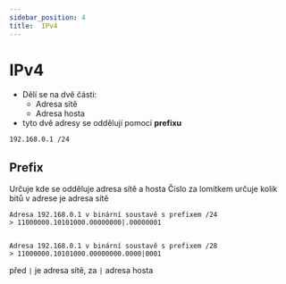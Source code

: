 ```yaml
---
sidebar_position: 4
title:  IPv4
---
```

# IPv4

* Dělí se na dvě části: 
    - Adresa sítě
    - Adresa hosta
* tyto dvě adresy se oddělují pomocí **prefixu**

```bash title="Příklad IP adresy"
192.168.0.1 /24
```

## Prefix
Určuje kde se odděluje adresa sítě a hosta
Číslo za lomítkem určuje kolik bitů v adrese je adresa sítě

```
Adresa 192.168.0.1 v binární soustavě s prefixem /24
> 11000000.10101000.00000000|.00000001


Adresa 192.168.0.1 v binární soustavě s prefixem /28
> 11000000.10101000.00000000.0000|0001
```

před `|` je adresa sítě, za `|` adresa hosta 

